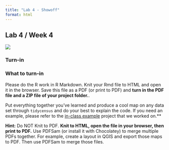 ```yaml
---
title: "Lab 4 - Showoff"
format: html
---
```


## Lab 4 / Week 4

![](/material/lab4.png)

### Turn-in

::: {.alert .alert-info}
### What to turn-in

Please do the R work in R Markdown. Knit your Rmd file to HTML and open it in the browser. Save this file as a PDF (or print to PDF) and **turn in the PDF file and a ZIP file of your project folder.**.

Put everything together you've learned and produce a cool map on any data set through `tidycensus` and do your best to explain the code. If you need an example, please refer to the [in-class example](https://www.dropbox.com/s/8oduc02415qi0z0/w3challenge.zip?dl=1) project that we worked on.\*\*

**Hint:** Do NOT Knit to PDF. **Knit to HTML, open the file in your browser, then print to PDF.** Use PDFSam (or install it with Chocolatey) to merge multiple PDFs together. For example, create a layout in QGIS and export those maps to PDF. Then use PDFSam to merge those files.
:::
